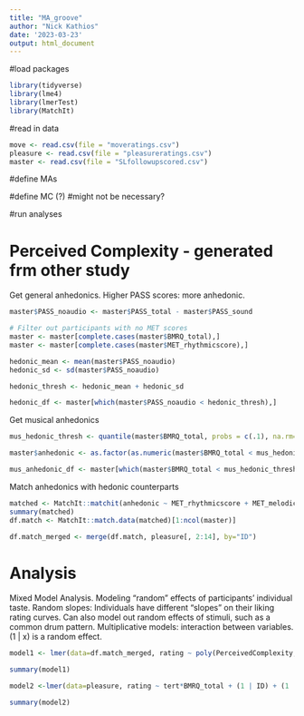 ```yaml
---
title: "MA_groove"
author: "Nick Kathios"
date: '2023-03-23'
output: html_document
---
```

#load packages
```r
library(tidyverse)
library(lme4)
library(lmerTest)
library(MatchIt)
```

#read in data
```r
move <- read.csv(file = "moveratings.csv")
pleasure <- read.csv(file = "pleasureratings.csv")
master <- read.csv(file = "SLfollowupscored.csv")
```

#define MAs

#define MC (?) #might not be necessary?

#run analyses

# Perceived Complexity - generated frm other study

Get general anhedonics. Higher PASS scores: more anhedonic.
```r
master$PASS_noaudio <- master$PASS_total - master$PASS_sound

# Filter out participants with no MET scores
master <- master[complete.cases(master$BMRQ_total),]
master <- master[complete.cases(master$MET_rhythmicscore),]

hedonic_mean <- mean(master$PASS_noaudio)
hedonic_sd <- sd(master$PASS_noaudio)

hedonic_thresh <- hedonic_mean + hedonic_sd

hedonic_df <- master[which(master$PASS_noaudio < hedonic_thresh),]
```

Get musical anhedonics
```r
mus_hedonic_thresh <- quantile(master$BMRQ_total, probs = c(.1), na.rm=TRUE)

master$anhedonic <- as.factor(as.numeric(master$BMRQ_total < mus_hedonic_thresh))

mus_anhedonic_df <- master[which(master$BMRQ_total < mus_hedonic_thresh),]
```

Match anhedonics with hedonic counterparts
```r
matched <- MatchIt::matchit(anhedonic ~ MET_rhythmicscore + MET_melodicscore + PASS_noaudio, data=master, method='nearest', ratio=1)
summary(matched)
df.match <- MatchIt::match.data(matched)[1:ncol(master)]
```

```r
df.match_merged <- merge(df.match, pleasure[, 2:14], by="ID")
```



# Analysis

Mixed Model Analysis. 
Modeling "random" effects of participants' individual taste. 
Random slopes: Individuals have different "slopes" on their liking rating curves. 
Can also model out random effects of stimuli, such as a common drum pattern. 
Multiplicative models: interaction between variables. 
(1 | x) is a random effect.
```r
model1 <- lmer(data=df.match_merged, rating ~ poly(PerceivedComplexity, 2, raw=TRUE)*anhedonic + (1 | ID) + (1 | stim))

summary(model1)
```

```r
model2 <-lmer(data=pleasure, rating ~ tert*BMRQ_total + (1 | ID) + (1 | stim))

summary(model2)
```

